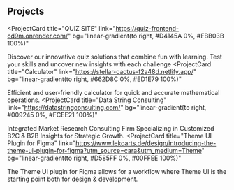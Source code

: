## Projects

<ProjectCard
  title="QUIZ SITE"
  link="https://quiz-frontend-cd9m.onrender.com/"
  bg="linear-gradient(to right, #D4145A 0%, #FBB03B 100%)"
>
  Discover our innovative quiz solutions that combine fun with learning. Test
  your skills and uncover new insights with each challenge
</ProjectCard>
<ProjectCard
  title="Calculator"
  link="https://stellar-cactus-f2a48d.netlify.app/"
  bg="linear-gradient(to right, #662D8C 0%, #ED1E79 100%)"
>
  Efficient and user-friendly calculator for quick and accurate mathematical
  operations.
</ProjectCard>
<ProjectCard
  title="Data String Consulting"
  link="https://datastringconsulting.com/"
  bg="linear-gradient(to right, #009245 0%, #FCEE21 100%)"
>
  Integrated Market Research Consulting Firm Specializing in Customized B2C &
  B2B Insights for Strategic Growth.
</ProjectCard>
<ProjectCard
  title="Theme UI Plugin for Figma"
  link="https://www.lekoarts.de/design/introducing-the-theme-ui-plugin-for-figma?utm_source=cara&utm_medium=Theme"
  bg="linear-gradient(to right, #D585FF 0%, #00FFEE 100%)"
>
  The Theme UI plugin for Figma allows for a workflow where Theme UI is the
  starting point both for design & development.
</ProjectCard>

